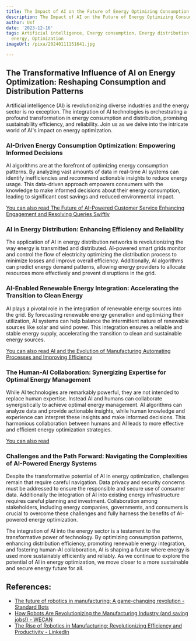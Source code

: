 ```yaml
---
title: The Impact of AI on the Future of Energy Optimizing Consumption and Distribution
description: The Impact of AI on the Future of Energy Optimizing Consumption and Distribution
author: Usf
date: '2023-12-16'
tags: Artificial intelligence, Energy consumption, Energy distribution, Future of
  energy, Optimization
imageUrl: /pixa/20240111151641.jpg

---
```

## The Transformative Influence of AI on Energy Optimization: Reshaping Consumption and Distribution Patterns

Artificial  intelligence (AI) is revolutionizing diverse industries and the energy sector  is no exception. The integration of AI technologies is orchestrating a  profound transformation in energy  consumption and distribution, promising sustainability efficiency,  and reliability. Join us as we delve into the intricate world of AI's impact  on energy  optimization.

### AI-Driven Energy Consumption Optimization: Empowering Informed Decisions

AI algorithms  are at the forefront of optimizing energy consumption patterns. By  analyzing vast amounts of data in real-time AI systems can identify inefficiencies and  recommend actionable  insights to  reduce energy usage. This data-driven  approach empowers consumers with  the  knowledge to  make informed decisions  about their energy consumption, leading to significant  cost  savings and reduced environmental impact.

[You can also read The  Future of AI-Powered Customer Service Enhancing Engagement and Resolving Queries Swiftly](The%20Future%20of%20AI-Powered%20Customer%20Service%20Enhancing%20Engagement%20and%20Resolving%20Queries%20Swiftly)


###  AI in Energy Distribution: Enhancing Efficiency  and Reliability

The application of AI in energy distribution networks is revolutionizing the way energy is transmitted and distributed. AI-powered smart  grids  monitor and control the flow of electricity optimizing the distribution process to minimize losses and improve overall efficiency. Additionally, AI algorithms can predict energy demand patterns, allowing energy providers to  allocate resources more effectively and prevent disruptions in the grid.

### AI-Enabled Renewable Energy Integration: Accelerating the Transition to Clean Energy

AI  plays a pivotal role in  the integration of renewable energy  sources into the grid. By forecasting renewable energy generation and optimizing their utilization,  AI systems can help balance the intermittent nature of renewable sources like solar and wind power. This  integration ensures a reliable and stable energy supply, accelerating  the transition to clean and sustainable energy sources.

[You can also read AI  and the Evolution of Manufacturing Automating Processes and Improving Efficiency](AI%20and%20the%20Evolution%20of%20Manufacturing%20Automating%20Processes%20and%20Improving%20Efficiency)


###  The Human-AI Collaboration: Synergizing  Expertise for Optimal Energy Management

While AI technologies are remarkably powerful, they are not intended to replace human expertise. Instead  AI and humans can collaborate synergistically to achieve optimal energy management. AI algorithms can analyze data and  provide actionable insights, while human knowledge and experience can interpret  these insights  and make  informed decisions. This  harmonious collaboration between humans and  AI leads to more effective and efficient energy optimization strategies.

[You can also read ]()


### Challenges and the Path Forward: Navigating the Complexities of AI-Powered Energy Systems

Despite the transformative potential of AI in energy optimization, challenges remain that require careful navigation. Data privacy  and security concerns must be  addressed to ensure the responsible and secure use of consumer data. Additionally the integration of AI into  existing energy infrastructure requires careful planning  and investment. Collaboration among stakeholders, including energy companies, governments, and consumers is crucial to overcome these challenges and fully harness the benefits of AI-powered energy optimization.

The integration of AI into  the  energy sector is a testament to the transformative power of technology. By optimizing consumption patterns, enhancing distribution  efficiency, promoting renewable energy integration, and fostering human-AI collaboration, AI is shaping a future where energy is used more sustainably  efficiently and reliably. As we continue to explore the potential of  AI in energy optimization, we move closer to a more  sustainable and secure energy future for all.

## References:
- [The future of robotics in manufacturing: A game-changing revolution - Standard Bots](https://standardbots.com/blog/the-future-of-robotics-in-manufacturing-a-game-changing-revolution)
- [How Robots Are Revolutionizing the Manufacturing Industry (and saving jobs!) - WECAN](https://wecanmag.com/robots-revolutionizing-manufacturing-industry-saving-jobs/)
- [The Rise of Robotics in Manufacturing: Revolutionizing Efficiency and Productivity - LinkedIn](https://www.linkedin.com/pulse/rise-robotics-manufacturing-revolutionizing)
